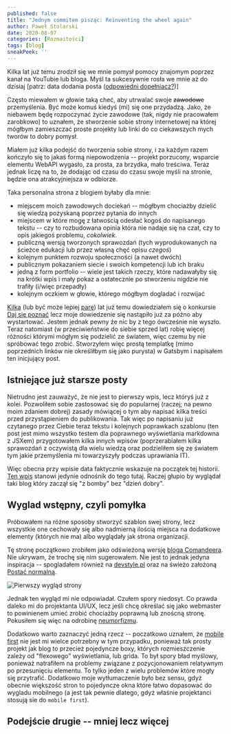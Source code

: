 ```yaml
---
published: false
title: "Jednym commitem pisząc: Reinventing the wheel again"
author: Paweł Stolarski
date: 2020-08-07
categories: [Rozmaitości]
tags: [blog]
sneakPeek: ''
---
```


Kilka lat już temu zrodził się we mnie pomysł pomocy znajomym poprzez kanał na YouTubie lub bloga.
Myśl ta sukcesywnie rosła we mnie aż do dzisiaj [patrz: data dodania posta ([odpowiedni dopełniacz?](https://sjp.pwn.pl/poradnia/haslo/post;7717.html))]

Często miewałem w głowie taką cheć, aby utrwalać swoje ~~zawodowe~~ przemyślenia. Być może komuś kiedyś (mi) się one przydadzą.
Jako, że niebawem będę rozpoczynać życie zawodowe (tak, nigdy nie pracowałem zarobkowo) to uznałem,
że stworzenie sobie strony internetowej na której mógłbym zamieszczać proste projekty lub linki do co ciekawszych mych tworów to dobry pomysł.

Miałem już kilka podejść do tworzenia sobie strony, i za każdym razem kończyło się to jakaś formą niepowodzenia --
projekt porzucony, wsparcie elementu WebAPI wygasło, za prosta, za brzydka, mało treściwa.
Teraz jednak liczę na to, że dodając od czasu do czasu swoje myśli na stronie, będzie ona atrakcyjniejsza w odbiorze.

Taka personalna strona z blogiem byłaby dla mnie:
 * miejscem moich zawodowych dociekań -- mógłbym chociażby dzielić się wiedzą pozyskaną poprzez pytania do innych
 * miejscem w które mogę z łatwością odesłać kogoś do napisanego tekstu --
   czy to rozbudowana opinia która nie nadaje się na czat, czy to opis jakiegoś problemu, *cokolwiek*.
 * publiczną wersją tworzonych sprawozdań (tych wyprodukowanych na ścieżce edukacji lub przez własną chęć opisu *czegoś*)
 * kolejnym punktem rozwoju społeczności (a nawet dwóch)
 * publicznym pokazaniem siecie i swoich kompetencji lub ich braku
 * jedną z form portfolio -- wiele jest takich rzeczy, które nadawałyby się na krótki wpis i mały pokaz
   a ostatecznie po stworzeniu nigdzie nie trafiły (i/więc przepadły)
 * kolejnym oczkiem w głowie, którego mógłbym dogladać i rozwijać

[Kilka](https://sjp.pl/kilka) (lub być może lepiej [parę](https://sjp.pl/kilka)) lat już temu dowiedziałem się o konkursie [Daj się poznać](https://devstyle.pl/daj-sie-poznac/)
lecz moje dowiedzenie się nastąpiło już za późno aby wystartować. Jestem jednak pewny że nic by z tego ówcześnie nie wyszło.
Teraz natomiast (w przeciwieństwie do siebie sprzed lat) robię więcej różności którymi mógłym się podzielić ze światem,
więc czemu by nie spróbować tego zrobić.
Stworzyłem więc prostą templatkę (mimo poprzednich linków nie określiłbym się jako purysta) w Gatsbym i napisałem ten inicjujący post.


## Istniejące już starsze posty


Nietrudno jest zauważyć, że nie jest to pierwszy wpis, lecz któryś już z kolei.
Pozwoliłem sobie zastosować się do popularnej (raczej; na pewno moim zdaniem dobrej)
zasady mówiącej o tym aby napisać kilka treści przed przystąpieniem do publikowania.
Tak więc po napisaniu już czytanego przez Ciebie teraz tekstu i kolejnych poprawkach szablonu
(ten post jest mimo wszystko testem dla poprawnego wyświetlania markdowna z JSXem)
przygotowałem kilka innych wpisów (poprzerabiałem kilka sprawozdań z oczywistą dla wielu wiedzą
oraz podzieliłem się ze światem tym jakie przemyślenia mi towarzyszyły podczas uprawiania IT).

Więc obecna przy wpisie data faktycznie wskazuje na początek tej historii.
[Ten wpis](http://localhost/2020-01-01--Nieswoiste_dzień_dobry/) stanowi jedynie odnośnik do tego tutaj.
Raczej głupio by wyglądał taki blog który zaczął się "z bomby" bez "dzień dobry".


## Wyglad wstępny, czyli pomyłka


Próbowałem na różne sposoby stworzyć szablon swej strony, lecz wszystkie one cechowały się albo nadmierną ilością miejsca
na dodatkowe elementy (których nie ma) albo wyglądały jak strona organizacji.

Tę stronę początkowo zrobiłem jako odświeżoną wersję [bloga Comandeera](https://blog.comandeer.pl/).
Nie ukrywam, że trochę się nim sugerowałem. Nie jest to jednak jedyna inspiracja --
spogladałem również na [devstyle.pl](https://devstyle.pl/) oraz na świeżo założoną [Postać normalną](https://postacnormalna.pl/).

![Pierwszy wygląd strony](./blog_1.png)

Jednak ten wygląd mi nie odpowiadał. Czułem spory niedosyt.
Co prawda daleko mi do projektanta UI/UX, lecz jeśli chcę określać się jako webmaster
to powinienem umieć zrobić chociażby poprawną lub znoścną stronę.
Pokusiłem się więc na odrobinę [neumorfizmu](https://antyweb.pl/nowy-skeumorfizm-i-fluent-design-kontra-plaskie-interfejsy/).

Dodatkowo warto zaznaczyć jedną rzecz -- poczatkowo uznałem, że [mobile first](https://chcenawczoraj.pl/software/na-czym-polega-mobile-first-w-projektowaniu)
nie jest mi wielce potrzebny w tym przypadku, ponieważ tak prosty projekt jak blog to przecież pojedyncze boxy,
których rozmieszczenie zależy od "flexowego" wyświetlania, lub grida. To był spory bład myślowy,
ponieważ natrafiłem na problemy związane z pozycjonowaniem relatywnym po przesunięciu elementu.
To tylko jeden z wielu problemów które mogły się przytrafić. Dodatkowo moje wytłumaczenie było bez sensu,
gdyż obecnie większość stron to pojedyncze okna które łatwo dopasować do wygladu mobilnego
(a jest tak pewnie dlatego, gdyż właśnie projektanci stosują sie do `mobile first`).


## Podejście drugie -- mniej lecz więcej